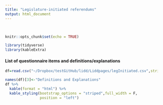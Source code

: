 ```yaml
---
title: "Legislature-initiated referendums"
output: html_document
---
```


<br/>

```r
knitr::opts_chunk$set(echo = TRUE)
```


```r
library(tidyverse)
library(kableExtra)
```

#### List of questionnaire items and definitions/explanations
```r
df=read.csv("~/Dropbox/testGitHub/lidd/Liddpages/legInitiated.csv",stringsAsFactors = F)

names(df)[3]<-"Definitions and Explanations"
df %>% 
  kable(format = "html") %>%
  kable_styling(bootstrap_options = "striped",full_width = F,
                position = "left")
```

